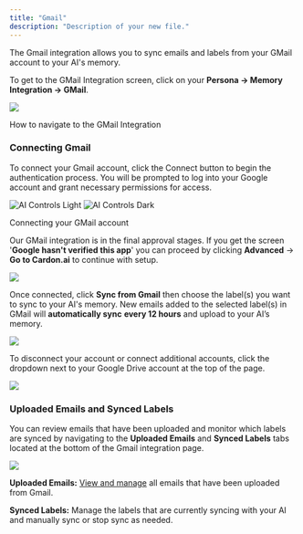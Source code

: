 ```yaml
---
title: "Gmail"
description: "Description of your new file."
---
```


The Gmail integration allows you to sync emails and labels from your GMail account to your AI's memory.

To get to the GMail Integration screen, click on your **Persona -> Memory Integration -> GMail**.

![](image.png)

How to navigate to the GMail Integration

### Connecting Gmail

To connect your Gmail account, click the Connect button to begin the authentication process. You will be prompted to log into your Google account and grant necessary permissions for access.

<img
  className="block dark:hidden"
  src="/images/aidetails.png"
  alt="AI Controls Light"
/>
<img
  className="hidden dark:block"
  src="/images/aidetails.png"
  alt="AI Controls Dark"
/>

Connecting your GMail account

Our GMail integration is in the final approval stages. If you get the screen '**Google hasn't verified this app**' you can proceed by clicking **Advanced** -> **Go to Cardon.ai** to continue with setup.

![](image.png)

Once connected, click **Sync from Gmail** then choose the label(s) you want to sync to your AI's memory. New emails added to the selected label(s) in GMail will **automatically sync** **every 12 hours** and upload to your AI’s memory.

![](image.png)

To disconnect your account or connect additional accounts, click the dropdown next to your Google Drive account at the top of the page.

![](image.png)

### Uploaded Emails and Synced Labels

You can review emails that have been uploaded and monitor which labels are synced by navigating to the **Uploaded Emails** and **Synced Labels** tabs located at the bottom of the Gmail integration page.

![](image.png)

**Uploaded Emails:** [View and manage](/o/nbVBaUyixnBYw8JgeVIt/s/dbMN7r709l6jIY1z4OHN/training-your-ai/memory-upload/managing-uploaded-data) all emails that have been uploaded from Gmail.

**Synced Labels:** Manage the labels that are currently syncing with your AI and manually sync or stop sync as needed.
